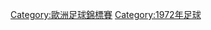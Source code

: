 {{Commonscat|UEFA Euro 1972}}

[[Category:歐洲足球錦標賽|Category:歐洲足球錦標賽]]
[[Category:1972年足球|Category:1972年足球]]
